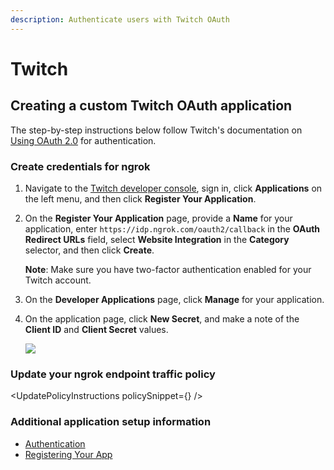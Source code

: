 ```yaml
---
description: Authenticate users with Twitch OAuth
---
```



# Twitch

## Creating a custom Twitch OAuth application

The step-by-step instructions below follow Twitch's documentation on [Using OAuth 2.0](https://dev.twitch.tv/docs/authentication/) for authentication.

### Create credentials for ngrok

1.  Navigate to the [Twitch developer console](https://dev.twitch.tv/console), sign in, click **Applications** on the left menu, and then click **Register Your Application**.

2.  On the **Register Your Application** page, provide a **Name** for your application, enter `https://idp.ngrok.com/oauth2/callback` in the **OAuth Redirect URLs** field, select **Website Integration** in the **Category** selector, and then click **Create**.

    **Note**: Make sure you have two-factor authentication enabled for your Twitch account.

3.  On the **Developer Applications** page, click **Manage** for your application.

4.  On the application page, click **New Secret**, and make a note of the **Client ID** and **Client Secret** values.

    ![](/img/howto/oauth/1-twitch-register.png)

### Update your ngrok endpoint traffic policy

<UpdatePolicyInstructions policySnippet={<Twitch />} />

### Additional application setup information

- [Authentication](https://dev.twitch.tv/docs/authentication/)
- [Registering Your App](https://dev.twitch.tv/docs/authentication/register-app/)

